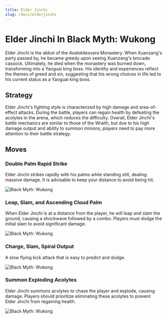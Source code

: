 ```yaml
---
title: Elder Jinchi
slug: /docs/elderjinchi
---
```


# Elder Jinchi In Black Myth: Wukong

Elder Jinchi is the abbot of the Avalokitesvara Monastery. When Xuanzang's party passed by, he became greedy upon seeing Xuanzang's brocade cassock. Ultimately, he died when the monastery was burned down, transforming into a Yaoguai king boss. His identity and experiences reflect the themes of greed and sin, suggesting that his wrong choices in life led to his current status as a Yaoguai king boss.

## Strategy

Elder Jinchi's fighting style is characterized by high damage and area-of-effect attacks. During the battle, players can regain health by defeating the acolytes in the arena, which reduces the difficulty. Overall, Elder Jinchi's battle mechanics are similar to those of the Wraith, but due to his high damage output and ability to summon minions, players need to pay more attention to their battle strategy.

## Moves

### Double Palm Rapid Strike

Elder Jinchi strikes rapidly with his palms while standing still, dealing massive damage. It is advisable to keep your distance to avoid being hit.

<img src="https://image.informedainews.com/j1.gif" alt="Black Myth: Wukong"/>

### Leap, Slam, and Ascending Cloud Palm

When Elder Jinchi is at a distance from the player, he will leap and slam the ground, causing a shockwave followed by a combo. Players must dodge the initial slam to avoid significant damage.

<img src="https://image.informedainews.com/j2.gif" alt="Black Myth: Wukong"/>

### Charge, Slam, Spiral Output

A slow flying kick attack that is easy to predict and dodge.

<img src="https://image.informedainews.com/j3.gif" alt="Black Myth: Wukong"/>

### Summon Exploding Acolytes

Elder Jinchi summons acolytes to chase the player and explode, causing damage. Players should prioritize eliminating these acolytes to prevent Elder Jinchi from regaining health.

<img src="https://image.informedainews.com/j4.gif" alt="Black Myth: Wukong"/>
